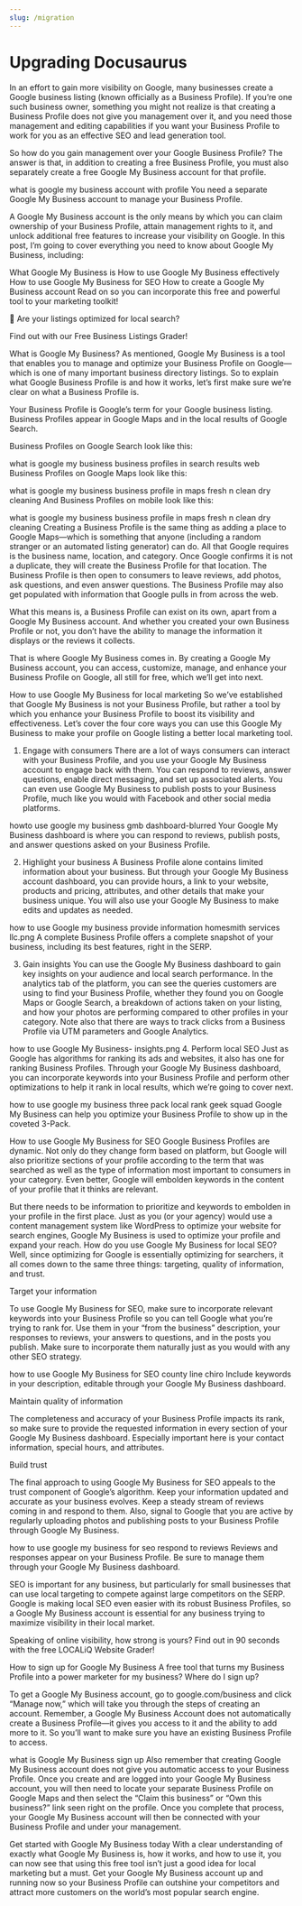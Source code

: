```yaml
---
slug: /migration
---
```


# Upgrading Docusaurus

In an effort to gain more visibility on Google, many businesses create a Google business listing (known officially as a Business Profile). If you’re one such business owner, something you might not realize is that creating a Business Profile does not give you management over it, and you need those management and editing capabilities if you want your Business Profile to work for you as an effective SEO and lead generation tool.

So how do you gain management over your Google Business Profile? The answer is that, in addition to creating a free Business Profile, you must also separately create a free Google My Business account for that profile.

what is google my business account with profile
You need a separate Google My Business account to manage your Business Profile.

A Google My Business account is the only means by which you can claim ownership of your Business Profile, attain management rights to it, and unlock additional free features to increase your visibility on Google. In this post, I’m going to cover everything you need to know about Google My Business, including:

What Google My Business is
How to use Google My Business effectively
How to use Google My Business for SEO
How to create a Google My Business account
Read on so you can incorporate this free and powerful tool to your marketing toolkit!

📍 Are your listings optimized for local search?

Find out with our Free Business Listings Grader!

What is Google My Business?
As mentioned, Google My Business is a tool that enables you to manage and optimize your Business Profile on Google—which is one of many important business directory listings. So to explain what Google Business Profile is and how it works, let’s first make sure we’re clear on what a Business Profile is.

Your Business Profile is Google’s term for your Google business listing. Business Profiles appear in Google Maps and in the local results of Google Search.

Business Profiles on Google Search look like this:

what is google my business business profiles in search results web 
Business Profiles on Google Maps look like this:

 

what is google my business business profile in maps fresh n clean dry cleaning
And Business Profiles on mobile look like this:

what is google my business business profile in maps fresh n clean dry cleaning
Creating a Business Profile is the same thing as adding a place to Google Maps—which is something that anyone (including a random stranger or an automated listing generator) can do. All that Google requires is the business name, location, and category. Once Google confirms it is not a duplicate, they will create the Business Profile for that location. The Business Profile is then open to consumers to leave reviews, add photos, ask questions, and even answer questions. The Business Profile may also get populated with information that Google pulls in from across the web.

What this means is, a Business Profile can exist on its own, apart from a Google My Business account. And whether you created your own Business Profile or not, you don’t have the ability to manage the information it displays or the reviews it collects.

That is where Google My Business comes in. By creating a Google My Business account, you can access, customize, manage, and enhance your Business Profile on Google, all still for free, which we’ll get into next.

How to use Google My Business for local marketing
So we’ve established that Google My Business is not your Business Profile, but rather a tool by which you enhance your Business Profile to boost its visibility and effectiveness. Let’s cover the four core ways you can use this Google My Business to make your profile on Google listing a better local marketing tool.

1. Engage with consumers
There are a lot of ways consumers can interact with your Business Profile, and you use your Google My Business account to engage back with them. You can respond to reviews, answer questions, enable direct messaging, and set up associated alerts. You can even use Google My Business to publish posts to your Business Profile, much like you would with Facebook and other social media platforms.

howto use google my business gmb dashboard-blurred
Your Google My Business dashboard is where you can respond to reviews, publish posts, and answer questions asked on your Business Profile.

2. Highlight your business
A Business Profile alone contains limited information about your business. But through your Google My Business account dashboard, you can provide hours, a link to your website, products and pricing, attributes, and other details that make your business unique. You will also use your Google My Business to make edits and updates as needed.

how to use Google my business provide information homesmith services llc.png
A complete Business Profile offers a complete snapshot of your business, including its best features, right in the SERP.

3. Gain insights
You can use the Google My Business dashboard to gain key insights on your audience and local search performance. In the analytics tab of the platform, you can see the queries customers are using to find your Business Profile, whether they found you on Google Maps or Google Search, a breakdown of actions taken on your listing, and how your photos are performing compared to other profiles in your category. Note also that there are ways to track clicks from a Business Profile via UTM parameters and Google Analytics.

how to use Google My Business- insights.png
4. Perform local SEO
Just as Google has algorithms for ranking its ads and websites, it also has one for ranking Business Profiles. Through your Google My Business dashboard, you can incorporate keywords into your Business Profile and perform other optimizations to help it rank in local results, which we’re going to cover next.

how to use google my business three pack local rank geek squad
Google My Business can help you optimize your Business Profile to show up in the coveted 3-Pack.

How to use Google My Business for SEO
Google Business Profiles are dynamic. Not only do they change form based on platform, but Google will also prioritize sections of your profile according to the term that was searched as well as the type of information most important to consumers in your category. Even better, Google will embolden keywords in the content of your profile that it thinks are relevant.

But there needs to be information to prioritize and keywords to embolden in your profile in the first place. Just as you (or your agency) would use a content management system like WordPress to optimize your website for search engines, Google My Business is used to optimize your profile and expand your reach. How do you use Google My Business for local SEO? Well, since optimizing for Google is essentially optimizing for searchers, it all comes down to the same three things: targeting, quality of information, and trust.

Target your information

To use Google My Business for SEO, make sure to incorporate relevant keywords into your Business Profile so you can tell Google what you’re trying to rank for. Use them in your “from the business” description, your responses to reviews, your answers to questions, and in the posts you publish. Make sure to incorporate them naturally just as you would with any other SEO strategy.

how to use Google My Business for SEO county line chiro
Include keywords in your description, editable through your Google My Business dashboard.

Maintain quality of information

The completeness and accuracy of your Business Profile impacts its rank, so make sure to provide the requested information in every section of your Google My Business dashboard. Especially important here is your contact information, special hours, and attributes.

Build trust

The final approach to using Google My Business for SEO appeals to the trust component of Google’s algorithm. Keep your information updated and accurate as your business evolves. Keep a steady stream of reviews coming in and respond to them. Also, signal to Google that you are active by regularly uploading photos and publishing posts to your Business Profile through Google My Business.

how to use google my business for seo respond to reviews
Reviews and responses appear on your Business Profile. Be sure to manage them through your Google My Business dashboard.

SEO is important for any business, but particularly for small businesses that can use local targeting to compete against large competitors on the SERP. Google is making local SEO even easier with its robust Business Profiles, so a Google My Business account is essential for any business trying to maximize visibility in their local market.

Speaking of online visibility, how strong is yours? Find out in 90 seconds with the free LOCALiQ Website Grader!

How to sign up for Google My Business
A free tool that turns my Business Profile into a power marketer for my business? Where do I sign up?

To get a Google My Business account, go to google.com/business and click “Manage now,” which will take you through the steps of creating an account. Remember, a Google My Business Account does not automatically create a Business Profile—it gives you access to it and the ability to add more to it. So you’ll want to make sure you have an existing Business Profile to access.

what is Google My Business sign up
Also remember that creating Google My Business account does not give you automatic access to your Business Profile. Once you create and are logged into your Google My Business account, you will then need to locate your separate Business Profile on Google Maps and then select the “Claim this business” or “Own this business?” link seen right on the profile. Once you complete that process, your Google My Business account will then be connected with your Business Profile and under your management.

Get started with Google My Business today
With a clear understanding of exactly what Google My Business is, how it works, and how to use it, you can now see that using this free tool isn’t just a good idea for local marketing but a must. Get your Google My Business account up and running now so your Business Profile can outshine your competitors and attract more customers on the world’s most popular search engine.

